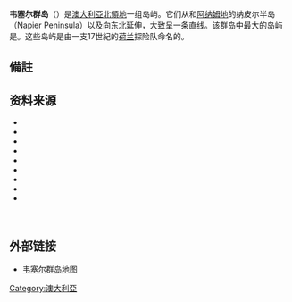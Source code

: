 '''韦塞尔群岛'''（{{lang-en|Wessel Islands}}）是[[澳大利亞|澳大利亞]][[北領地|北領地]]一组岛屿。它们从{{link-en|白金汉湾|Buckingham Bay}}和[[阿纳姆地|阿纳姆地]]的纳皮尔半岛（Napier Peninsula）以及{{link-en|埃尔乔岛|Elcho Island}}向东北延伸，大致呈一条直线。该群岛中最大的岛屿是{{link-en|马钦巴岛|Marchinbar Island}}。这些岛屿是由一支17世紀的[[荷兰|荷兰]]探险队命名的{{Sfn|Kirk|2012}}。
       
== 備註 ==
{{Reflist|20em}}

== 资料来源 ==
{{refbegin|30em}}
*{{Cite web| title = A Pictorial History of ELCHO ISLAND
 | publisher = Past Masters International
 | url = http://www.pastmasters.net/elcho-island---a-pictorial-history.html
 | ref = {{harvid|PMI}}
}}
*{{Cite web| title = Wessel Commonwealth Marine Reserve
 | last = ERIN
 | year = 2012
 | publisher = {{link-en|Department of Sustainability, Environment, Water, Population and Communities}}
 | url = http://pandora.nla.gov.au/pan/132079/20130215-1510/www.environment.gov.au/marinereserves/north/wessel/pubs/map-north-wessel.pdf
 | format = PDF
 | ref = harv
}}
*{{Cite book| title = A voyage to terra Australis..in the years 1801-1803
 | last = Flinders | first = Matthew
 | author-link = Matthew Flinders
 | year = 1814
 | publisher = Bulmer | location = London
 | url = https://books.google.com/books?id=Ax1JAAAAcAAJ&pg=PA246
 | ref = harv
}}
*{{Cite book| title = Het aandeel der Nederlanders in de ontdekking van Australië 1606-1765
 | last = Heeres | first = Jan Ernst
 | year = 1899
 | publisher = {{link-en|E.J. Brill}}
 | ref = harv
}}
*{{Cite news| title = Coin found off Arnhem Land coast could be among Australia's oldest foreign artefacts
 | last1= Judd| first1 =Bridget
 | last2 =Trevaskis | first2 =Liz 
 | publisher =  [[澳大利亚广播公司|澳大利亚广播公司]] 
 | date =  10 July 2018
 | url =  http://www.abc.net.au/news/2018-07-10/suspected-kilwa-coin-discovered-off-arnhem-land-coast/9959250 
 | ref = harv
}}
*{{Cite book| title = Paradise Past: The Transformation of the South Pacific, 1520–1920
 | last = Kirk | first = Robert W.
 | year = 2012
 | publisher = [[麥克法蘭公司出版社|麥克法蘭公司出版社]]
 | url = https://books.google.com/books?id=klglH_7KkxsC&pg=PA29
 | isbn = 978-0-786-49298-5
 | ref = harv
}}
*{{Cite journal | title = The Sinking of the "Patricia Cam": Narritjin's s Story
 | last = Long | first = Jeremy
 | journal = {{link-en|Aboriginal History}}
 | publisher = {{link-en|Australian National University Press}}
 | year = 1992 | volume = 16 | issue = 1-2 | pages = 81–84
 | jstor = 24046211
 | ref = harv
}}
*{{Cite journal | title = Life and Death on the Wessel Islands: The Case of Australia's Mysterious African Coin Cache
 | last = McIntosh | first = Ian S.
 | journal = Australian Folklore
 | year = 2012 | volume = 27 | pages = 9–26
 | url = http://www.pastmasters.net/uploads/2/6/7/5/26751978/australian_folklore_paper_im.pdf
 | format = PDF
 | ref = harv
}}
*{{Cite book| chapter = Nango (NT)
 | last = Tindale | first = Norman Barnett
 | author-link = Norman Tindale
 | year = 1974
 | title = Aboriginal Tribes of Australia: Their Terrain, Environmental Controls, Distribution, Limits, and Proper Names
 | publisher = [[澳大利亞國立大學|澳大利亞國立大學]]
 | chapter-url = http://archives.samuseum.sa.gov.au/tindaletribes/nango.htm
 | isbn = 978-0-708-10741-6
 | ref = harv
}}
{{refend}} 

== 外部链接 ==
* [http://www.multimap.com/wi/browse.cgi?client=public&X=15150000&Y=-1300000&width=700&height=400&gride=&gridn=&srec=0&coordsys=mercator&db=&addr1=&addr2=&addr3=&pc=&advanced=&local=&localinfosel=&kw=&inmap=&table=&ovtype=&keepicon=&zm=0&scale=2000000&in.x=9&in.y=10 韦塞尔群岛地图]

[[Category:澳大利亞|Category:澳大利亞]]